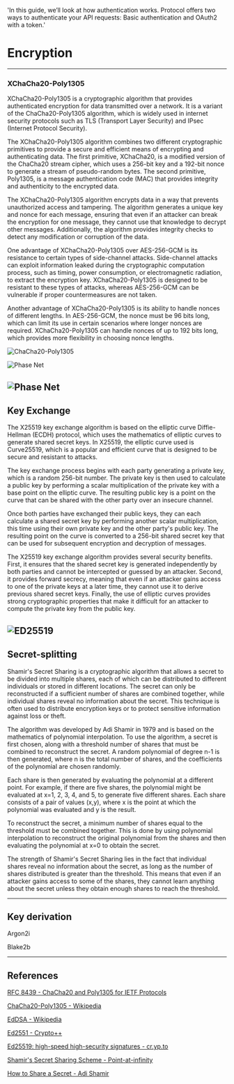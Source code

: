   'In this guide, we’ll look at how authentication works. Protocol offers two ways to authenticate your API requests: Basic authentication and OAuth2 with a token.'

# Encryption

---

### XChaCha20-Poly1305

XChaCha20-Poly1305 is a cryptographic algorithm that provides authenticated encryption for data transmitted over a network. It is a variant of the ChaCha20-Poly1305 algorithm, which is widely used in internet security protocols such as TLS (Transport Layer Security) and IPsec (Internet Protocol Security).

The XChaCha20-Poly1305 algorithm combines two different cryptographic primitives to provide a secure and efficient means of encrypting and authenticating data. The first primitive, XChaCha20, is a modified version of the ChaCha20 stream cipher, which uses a 256-bit key and a 192-bit nonce to generate a stream of pseudo-random bytes. The second primitive, Poly1305, is a message authentication code (MAC) that provides integrity and authenticity to the encrypted data.

The XChaCha20-Poly1305 algorithm encrypts data in a way that prevents unauthorized access and tampering. The algorithm generates a unique key and nonce for each message, ensuring that even if an attacker can break the encryption for one message, they cannot use that knowledge to decrypt other messages. Additionally, the algorithm provides integrity checks to detect any modification or corruption of the data.

One advantage of XChaCha20-Poly1305 over AES-256-GCM is its resistance to certain types of side-channel attacks. Side-channel attacks can exploit information leaked during the cryptographic computation process, such as timing, power consumption, or electromagnetic radiation, to extract the encryption key. XChaCha20-Poly1305 is designed to be resistant to these types of attacks, whereas AES-256-GCM can be vulnerable if proper countermeasures are not taken.

Another advantage of XChaCha20-Poly1305 is its ability to handle nonces of different lengths. In AES-256-GCM, the nonce must be 96 bits long, which can limit its use in certain scenarios where longer nonces are required. XChaCha20-Poly1305 can handle nonces of up to 192 bits long, which provides more flexibility in choosing nonce lengths.

![ChaCha20-Poly1305](/assets/ChaCha20-Poly1305_Encryption.svg)


![Phase Net](/assets/phase-network.svg)

![Phase Net](/assets/phase-ENCRYPT.png)
---

## Key Exchange

The X25519 key exchange algorithm is based on the elliptic curve Diffie-Hellman (ECDH) protocol, which uses the mathematics of elliptic curves to generate shared secret keys. In X25519, the elliptic curve used is Curve25519, which is a popular and efficient curve that is designed to be secure and resistant to attacks.

The key exchange process begins with each party generating a private key, which is a random 256-bit number. The private key is then used to calculate a public key by performing a scalar multiplication of the private key with a base point on the elliptic curve. The resulting public key is a point on the curve that can be shared with the other party over an insecure channel.

Once both parties have exchanged their public keys, they can each calculate a shared secret key by performing another scalar multiplication, this time using their own private key and the other party's public key. The resulting point on the curve is converted to a 256-bit shared secret key that can be used for subsequent encryption and decryption of messages.

The X25519 key exchange algorithm provides several security benefits. First, it ensures that the shared secret key is generated independently by both parties and cannot be intercepted or guessed by an attacker. Second, it provides forward secrecy, meaning that even if an attacker gains access to one of the private keys at a later time, they cannot use it to derive previous shared secret keys. Finally, the use of elliptic curves provides strong cryptographic properties that make it difficult for an attacker to compute the private key from the public key.

![ED25519](/assets/ed25519.png)
---

## Secret-splitting

Shamir's Secret Sharing is a cryptographic algorithm that allows a secret to be divided into multiple shares, each of which can be distributed to different individuals or stored in different locations. The secret can only be reconstructed if a sufficient number of shares are combined together, while individual shares reveal no information about the secret. This technique is often used to distribute encryption keys or to protect sensitive information against loss or theft.

The algorithm was developed by Adi Shamir in 1979 and is based on the mathematics of polynomial interpolation. To use the algorithm, a secret is first chosen, along with a threshold number of shares that must be combined to reconstruct the secret. A random polynomial of degree n-1 is then generated, where n is the total number of shares, and the coefficients of the polynomial are chosen randomly.

Each share is then generated by evaluating the polynomial at a different point. For example, if there are five shares, the polynomial might be evaluated at x=1, 2, 3, 4, and 5, to generate five different shares. Each share consists of a pair of values (x,y), where x is the point at which the polynomial was evaluated and y is the result.

To reconstruct the secret, a minimum number of shares equal to the threshold must be combined together. This is done by using polynomial interpolation to reconstruct the original polynomial from the shares and then evaluating the polynomial at x=0 to obtain the secret.

The strength of Shamir's Secret Sharing lies in the fact that individual shares reveal no information about the secret, as long as the number of shares distributed is greater than the threshold. This means that even if an attacker gains access to some of the shares, they cannot learn anything about the secret unless they obtain enough shares to reach the threshold.

---

## Key derivation
Argon2i

Blake2b

---

## References

[RFC 8439 - ChaCha20 and Poly1305 for IETF Protocols](https://www.rfc-editor.org/rfc/rfc8439
)

[ChaCha20-Poly1305 - Wikipedia](https://en.wikipedia.org/wiki/ChaCha20-Poly1305)

[EdDSA - Wikipedia](https://en.wikipedia.org/wiki/EdDSA)

[Ed2551 - Crypto++](https://www.cryptopp.com/wiki/Ed25519)

[Ed25519: high-speed high-security signatures - cr.yp.to](https://ed25519.cr.yp.to/)

[Shamir's Secret Sharing Scheme - Point-at-infinity](http://point-at-infinity.org/ssss/)

[How to Share a Secret - Adi Shamir](https://dl.acm.org/doi/pdf/10.1145/359168.359176)